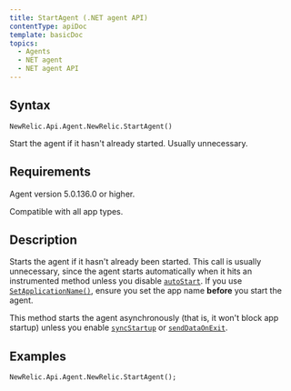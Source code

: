 ```yaml
---
title: StartAgent (.NET agent API)
contentType: apiDoc
template: basicDoc
topics:
  - Agents
  - NET agent
  - NET agent API
---
```


## Syntax

~~~
NewRelic.Api.Agent.NewRelic.StartAgent()
~~~
Start the agent if it hasn't already started. Usually unnecessary.

## Requirements

Agent version 5.0.136.0 or higher.

Compatible with all app types.

## Description

Starts the agent if it hasn't already been started. This call is usually unnecessary, since the agent starts automatically when it hits an instrumented method unless you disable [`autoStart`](/docs/agents/net-agent/installation-configuration/net-agent-configuration#service-autoStart). If you use [`SetApplicationName()`](/docs/agents/net-agent/net-agent-api/setapplicationname-net-agent), ensure you set the app name **before** you start the agent.

<div className="callout-tip"><p>This method starts the agent asynchronously (that is, it won't block app startup) unless you enable <a href="/docs/agents/net-agent/installation-configuration/net-agent-configuration#service-syncStartup"><code>syncStartup</code></a> or <a href="/docs/agents/net-agent/installation-configuration/net-agent-configuration#service-sendDataOnExit"><code>sendDataOnExit</code></a>.</p></div>

## Examples

~~~
NewRelic.Api.Agent.NewRelic.StartAgent();
~~~
